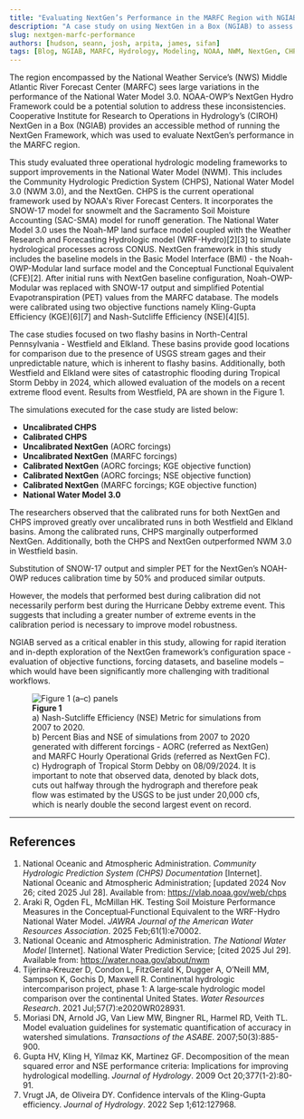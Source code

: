 ```yaml
---
title: "Evaluating NextGen’s Performance in the MARFC Region with NGIAB"
description: "A case study on using NextGen in a Box (NGIAB) to assess the NextGen Hydro Framework in the Middle Atlantic River Forecast Center (MARFC) region, comparing its performance with CHPS and NWM 3.0."
slug: nextgen-marfc-performance
authors: [hudson, seann, josh, arpita, james, sifan]
tags: [Blog, NGIAB, MARFC, Hydrology, Modeling, NOAA, NWM, NextGen, CHPS]
---
```


<div className="margin-bottom--lg" />

The region encompassed by the National Weather Service’s (NWS) Middle Atlantic River Forecast Center (MARFC) sees large variations in the performance of the National Water Model 3.0. NOAA-OWP’s NextGen Hydro Framework could be a potential solution to address these inconsistencies. Cooperative Institute for Research to Operations in Hydrology’s (CIROH) NextGen in a Box (NGIAB) provides an accessible method of running the NextGen Framework, which was used to evaluate NextGen’s performance in the MARFC region.

This study evaluated three operational hydrologic modeling frameworks to support improvements in the National Water Model (NWM). This includes the Community Hydrologic Prediction System (CHPS), National Water Model 3.0 (NWM 3.0), and the NextGen. CHPS is the current operational framework used by NOAA's River Forecast Centers. It incorporates the SNOW-17 model for snowmelt and the Sacramento Soil Moisture Accounting (SAC-SMA) model for runoff generation. The National Water Model 3.0 uses the Noah-MP land surface model coupled with the Weather Research and Forecasting Hydrologic model (WRF-Hydro)[2][3] to simulate hydrological processes across CONUS. NextGen framework in this study includes the baseline models in the Basic Model Interface (BMI) - the Noah-OWP-Modular land surface model and the Conceptual Functional Equivalent (CFE)[2]. After initial runs with NextGen baseline configuration, Noah-OWP-Modular was replaced with SNOW-17 output and simplified Potential Evapotranspiration (PET) values from the MARFC database. The models were calibrated using two objective functions namely Kling-Gupta Efficiency (KGE)[6][7] and Nash-Sutcliffe Efficiency (NSE)[4][5].

The case studies focused on two flashy basins in North-Central Pennsylvania - Westfield and Elkland. These basins provide good locations for comparison due to the presence of USGS stream gages and their unpredictable nature, which is inherent to flashy basins. Additionally, both Westfield and Elkland were sites of catastrophic flooding during Tropical Storm Debby in 2024, which allowed evaluation of the models on a recent extreme flood event. Results from Westfield, PA are shown in the Figure 1.

The simulations executed for the case study are listed below:

- **Uncalibrated CHPS**
- **Calibrated CHPS**
- **Uncalibrated NextGen** (AORC forcings)
- **Uncalibrated NextGen** (MARFC forcings)
- **Calibrated NextGen** (AORC forcings; KGE objective function)
- **Calibrated NextGen** (AORC forcings; NSE objective function)
- **Calibrated NextGen** (MARFC forcings; KGE objective function)
- **National Water Model 3.0**


The researchers observed that the calibrated runs for both NextGen and CHPS improved greatly over uncalibrated runs in both Westfield and Elkland basins. Among the calibrated runs, CHPS marginally outperformed NextGen. Additionally, both the CHPS and NextGen outperformed NWM 3.0 in Westfield basin.

Substitution of SNOW-17 output and simpler PET for the NextGen’s NOAH-OWP reduces calibration time by 50% and produced similar outputs.

However, the models that performed best during calibration did not necessarily perform best during the Hurricane Debby extreme event. This suggests that including a greater number of extreme events in the calibration period is necessary to improve model robustness.

NGIAB served as a critical enabler in this study, allowing for rapid iteration and in-depth exploration of the NextGen framework’s configuration space - evaluation of objective functions, forcing datasets, and baseline models – which would have been significantly more challenging with traditional workflows.


<figure style={{ textAlign:'center', margin:'1.5rem 0' }}>
  <img
    src="/img/blog/2025-08-MARFC/figure1.png"
    alt="Figure 1 (a–c) panels"
    style={{ maxWidth:'100%', height:'auto' }}
  />
  <figcaption style={{ fontSize:'0.95rem', lineHeight:1.6, marginTop:'0.6rem', opacity:0.9 }}>
    <strong>Figure 1</strong><br/>
    a) Nash-Sutcliffe Efficiency (NSE) Metric for simulations from 2007 to 2020.<br/>
    b) Percent Bias and NSE of simulations from 2007 to 2020 generated with different forcings - AORC (referred as NextGen) and MARFC Hourly Operational Grids (referred as NextGen FC).<br/>
    c) Hydrograph of Tropical Storm Debby on 08/09/2024. It is important to note that observed data, denoted by black dots, cuts out halfway through the hydrograph and therefore peak flow was estimated by the USGS to be just under 20,000 cfs, which is nearly double the second largest event on record.
  </figcaption>
</figure>

---

## References

<ol>
  <li>National Oceanic and Atmospheric Administration. <em>Community Hydrologic Prediction System (CHPS) Documentation</em> [Internet]. National Oceanic and Atmospheric Administration; [updated 2024 Nov 26; cited 2025 Jul 28]. Available from: <a href="https://vlab.noaa.gov/web/chps" target="_blank">https://vlab.noaa.gov/web/chps</a></li>

  <li>Araki R, Ogden FL, McMillan HK. Testing Soil Moisture Performance Measures in the Conceptual‐Functional Equivalent to the WRF-Hydro National Water Model. <em>JAWRA Journal of the American Water Resources Association</em>. 2025 Feb;61(1):e70002.</li>

  <li>National Oceanic and Atmospheric Administration. <em>The National Water Model</em> [Internet]. National Water Prediction Service; [cited 2025 Jul 29]. Available from: <a href="https://water.noaa.gov/about/nwm" target="_blank">https://water.noaa.gov/about/nwm</a></li>

  <li>Tijerina‐Kreuzer D, Condon L, FitzGerald K, Dugger A, O’Neill MM, Sampson K, Gochis D, Maxwell R. Continental hydrologic intercomparison project, phase 1: A large‐scale hydrologic model comparison over the continental United States. <em>Water Resources Research</em>. 2021 Jul;57(7):e2020WR028931.</li>

  <li>Moriasi DN, Arnold JG, Van Liew MW, Bingner RL, Harmel RD, Veith TL. Model evaluation guidelines for systematic quantification of accuracy in watershed simulations. <em>Transactions of the ASABE</em>. 2007;50(3):885-900.</li>

  <li>Gupta HV, Kling H, Yilmaz KK, Martinez GF. Decomposition of the mean squared error and NSE performance criteria: Implications for improving hydrological modelling. <em>Journal of Hydrology</em>. 2009 Oct 20;377(1-2):80-91.</li>

  <li>Vrugt JA, de Oliveira DY. Confidence intervals of the Kling-Gupta efficiency. <em>Journal of Hydrology</em>. 2022 Sep 1;612:127968.</li>
</ol>

